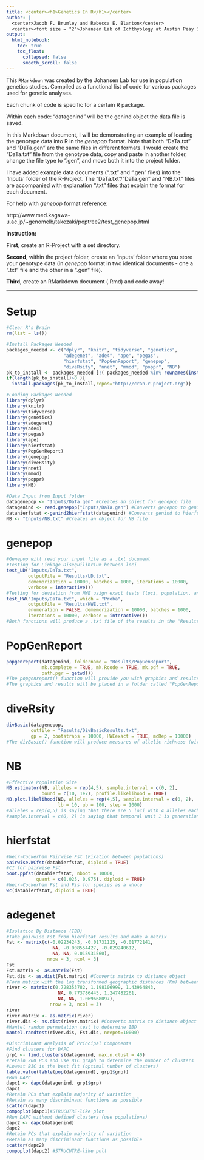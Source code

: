 ```yaml
---
title: <center><h1>Genetics In R</h1></center>
author: |
  <center>Jacob F. Brumley and Rebecca E. Blanton</center>
  <center><font size = "2">Johansen Lab of Ichthyology at Austin Peay State University, Department of Biology and Center of Excellence for Field Biology</font></center>
output: 
  html_notebook:
    toc: true
    toc_float:
      collapsed: false
      smooth_scroll: false
---
```


This `RMarkdown` was created by the Johansen Lab for use in population genetics studies. Compiled as a functional list of code for various packages used for genetic analyses.

Each chunk of code is specific for a certain R package.

Within each code: "datagenind" will be the genind object the data file is saved. 

In this Markdown document, I will be demonstrating an example of loading the genotype data into R in the *genepop* format. Note that both "DaTa.txt" and "DaTa.gen" are the same files in different formats. I would create the "DaTa.txt" file from the genotype data, copy and paste in another folder, change the file type to ".gen", and move both it into the project folder.

I have added example data documents (".txt" and ".gen" files) into the 'Inputs' folder of the R-Project. The "DaTa.txt"/"DaTa.gen" and "NB.txt" files are accompanied with explanation ".txt" files that explain the format for each document.

For help with *genepop* format reference:

http://www.med.kagawa-u.ac.jp/~genomelb/takezaki/poptree2/test_genepop.html

**Instruction:**

**First**, create an R-Project with a set directory. 

**Second**, within the project folder, create an 'inputs' folder where you store your genotype data (in *genepop* format in two identical documents - one a ".txt" file and the other in a ".gen" file).

**Third**, create an RMarkdown document (.Rmd) and code away!

***

<h1>Setup</h1>
```r
#Clear R's Brain
rm(list = ls())

#Install Packages Needed
packages_needed <- c("dplyr", "knitr", "tidyverse", "genetics",
                     "adegenet", "ade4", "ape", "pegas",
                     "hierfstat", "PopGenReport", "genepop",
                     "diveRsity", "nnet", "mmod", "poppr", "NB")
pk_to_install <- packages_needed [!( packages_needed %in% rownames(installed.packages())  )]
if(length(pk_to_install)>0 ){
  install.packages(pk_to_install,repos="http://cran.r-project.org")}

#Loading Packages Needed
library(dplyr)
library(knitr)
library(tidyverse)
library(genetics)
library(adegenet)
library(ade4)
library(pegas)
library(ape)
library(hierfstat)
library(PopGenReport)
library(genepop)
library(diveRsity)
library(nnet)
library(mmod)
library(poppr)
library(NB)

#Data Input from Input folder
datagenepop <- "Inputs/DaTa.gen" #Creates an object for genepop file
datagenind <- read.genepop("Inputs/DaTa.gen") #Converts genepop to genind
datahierfstat <-genind2hierfstat(datagenind) #Converts genind to hierfstat
NB <- "Inputs/NB.txt" #Creates an object for NB file
```

<h1>genepop</h1>
```r
#Genepop will read your input file as a .txt document
#Testing for Linkage Disequilibrium between loci
test_LD("Inputs/DaTa.txt", 
        outputFile = "Results/LD.txt",
        dememorization = 10000, batches = 1000, iterations = 10000,
        verbose = interactive())
#Testing for deviation from HWE usign exact tests (loci, population, and species as a whole)
test_HW("Inputs/DaTa.txt", which = "Proba", 
        outputFile = "Results/HWE.txt",
        enumeration = FALSE, dememorization = 10000, batches = 1000,
        iterations = 10000, verbose = interactive())
#Both functions will produce a .txt file of the results in the "Results" folder.
```

<h1>PopGenReport</h1>
```r
popgenreport(datagenind, foldername = "Results/PopGenReport", 
             mk.complete = TRUE, mk.Rcode = TRUE, mk.pdf = TRUE, 
             path.pgr = getwd())
#The popgenreport() function will provide you with graphics and results of basic genetic diversity functions.
#The graphics and results will be placed in a folder called "PopGenReport" in your Results folder (if you do not have a "PopGenReport" folder, the package will create one for you using this code).
```

<h1>diveRsity</h1>
```r
divBasic(datagenepop, 
         outfile = "Results/DivBasicResults.txt", 
         gp = 2, bootstraps = 10000, HWEexact = TRUE, mcRep = 10000)
#The divBasic() function will produce measures of allelic richness (with CI; by rarefaction), allele numbers for populations, observed and expected heterozygosity, and inbreeding coefficients (Fis with CI).
```

<h1>NB</h1>
```r
#Effective Population Size
NB.estimator(NB, alleles = rep(4,5), sample.interval = c(0, 2),
             bound = c(10, 1e7), profile.likelihood = TRUE)
NB.plot.likelihood(NB, alleles = rep(4,5), sample.interval = c(0, 2),
                   lb = 10, ub = 100, step = 1000)
#alleles = rep(4,5) is saying that there are 5 loci with 4 alleles each
#sample.interval = c(0, 2) is saying that temporal unit 1 is generation 0 and temporal unit 2 is generation 2
```


<h1>hierfstat</h1>
```r
#Weir-Cockerham Pairwise Fst (Fixation between poplations)
pairwise.WCfst(datahierfstat, diploid = TRUE)
#CI for pairwise Fst
boot.ppfst(datahierfstat, nboot = 10000, 
           quant = c(0.025, 0.975), diploid = TRUE)
#Weir-Cockerham Fst and Fis for species as a whole
wc(datahierfstat, diploid = TRUE)
```

<h1>adegenet</h1>
```r
#Isolation By Distance (IBD)
#Take pairwise Fst from hierfstat results and make a matrix
Fst <- matrix(c(-0.02234243, -0.01731125, -0.01772141, 
                 NA, -0.008554427, -0.029240612,
                 NA, NA, 0.015931560),
               nrow = 3, ncol = 3) 
Fst
Fst.matrix <- as.matrix(Fst) 
Fst.dis <- as.dist(Fst.matrix) #Converts matrix to distance object
#Form matrix with the log transformed geographic distances (Km) between populations
river <- matrix(c(0.728353782, 1.198106999, 1.43964843,
                   NA, 0.773786445, 1.247482261,
                   NA, NA, 1.069668097),
                nrow = 3, ncol = 3)
river
river.matrix <- as.matrix(river)
river.dis <- as.dist(river.matrix) #Converts matrix to distance object
#Mantel random permutation test to determine IBD
mantel.randtest(river.dis, Fst.dis, nrepet=10000)

#Discriminant Analysis of Principal Components
#Find clusters for DAPC
grp1 <- find.clusters(datagenind, max.n.clust = 40)
#retain 200 PCs and use BIC graph to determine the number of clusters
#Lowest BIC is the best fit (optimal number of clusters)
table.value(table(pop(datagenind), grp1$grp))
#Run DAPC
dapc1 <- dapc(datagenind, grp1$grp)
dapc1
#Retain PCs that explain majority of variation
#Retain as many discriminant functions as possible
scatter(dapc1)
compoplot(dapc1)#STRUCUTRE-like plot
#Run DAPC without defined clusters (use populations)
dapc2 <- dapc(datagenind)
dapc2
#Retain PCs that explain majority of variation
#Retain as many discriminant functions as possible
scatter(dapc2)
compoplot(dapc2) #STRUCUTRE-like polt
```

<div class="tocify-extend-page" data-unique="tocify-extend-page" style="height: 0;"></div>